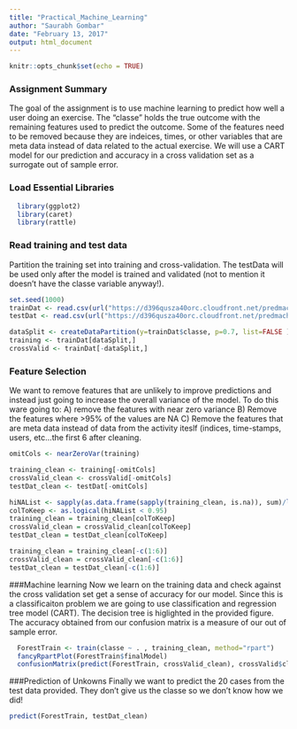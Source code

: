 ```yaml
---
title: "Practical_Machine_Learning"
author: "Saurabh Gombar"
date: "February 13, 2017"
output: html_document
---
```


```r
knitr::opts_chunk$set(echo = TRUE)
```

### Assignment Summary
The goal of the assignment is to use machine learning to predict how well a user doing an exercise.  The "classe" holds the true outcome with the remaining features used to predict the outcome.  Some of the features need to be removed because they are indeices, times, or other variables that are meta data instead of data related to the actual exercise.  We will use a CART model for our prediction and accuracy in a cross validation set as a surrogate out of sample error.

### Load Essential Libraries
```r
  library(ggplot2)
  library(caret)
  library(rattle)
```

### Read training and test data
Partition the training set into training and cross-validation.  The testData will be used only after the model is trained and validated (not to mention it doesn't have the classe variable anyway!).
```r
set.seed(1000)
trainDat <- read.csv(url("https://d396qusza40orc.cloudfront.net/predmachlearn/pml-training.csv"), na.strings=c("NA","#DIV/0!",""))
testDat <- read.csv(url("https://d396qusza40orc.cloudfront.net/predmachlearn/pml-testing.csv"), na.strings=c("NA","#DIV/0!",""))

dataSplit <- createDataPartition(y=trainDat$classe, p=0.7, list=FALSE )
training <- trainDat[dataSplit,]
crossValid <- trainDat[-dataSplit,]
```

### Feature Selection
We want to remove features that are unlikely to improve predictions and instead just going to increase the overall variance of the model.  To do this ware going to:
A) remove the features with near zero variance
B) Remove the features where >95% of the values are NA
C) Remove the features that are meta data instead of data from the activity iteslf (indices, time-stamps, users, etc...the first 6 after cleaning.
```r
omitCols <- nearZeroVar(training)

training_clean <- training[-omitCols]
crossValid_clean <- crossValid[-omitCols]
testDat_clean <- testDat[-omitCols]

hiNAList <- sapply(as.data.frame(sapply(training_clean, is.na)), sum)/length(training_clean[,1])
colToKeep <- as.logical(hiNAList < 0.95)
training_clean = training_clean[colToKeep]
crossValid_clean = crossValid_clean[colToKeep]
testDat_clean = testDat_clean[colToKeep]

training_clean = training_clean[-c(1:6)]
crossValid_clean = crossValid_clean[-c(1:6)]
testDat_clean = testDat_clean[-c(1:6)]
```

###Machine learning
Now we learn on the training data and check against the cross validation set get a sense of accuracy for our model.  Since this is a classificaiton problem we are going to use classification and regression tree model (CART).  The decision tree is higlighted in the provided figure. The accuracy obtained from our confusion matrix is a measure of our out of sample error.
```r
  ForestTrain <- train(classe ~ . , training_clean, method="rpart")
  fancyRpartPlot(ForestTrain$finalModel)
  confusionMatrix(predict(ForestTrain, crossValid_clean), crossValid$classe)
```

###Prediction of Unkowns
Finally we want to predict the 20 cases from the test data provided.  They don't give us the classe so we don't know how we did!
```r
predict(ForestTrain, testDat_clean)
```

